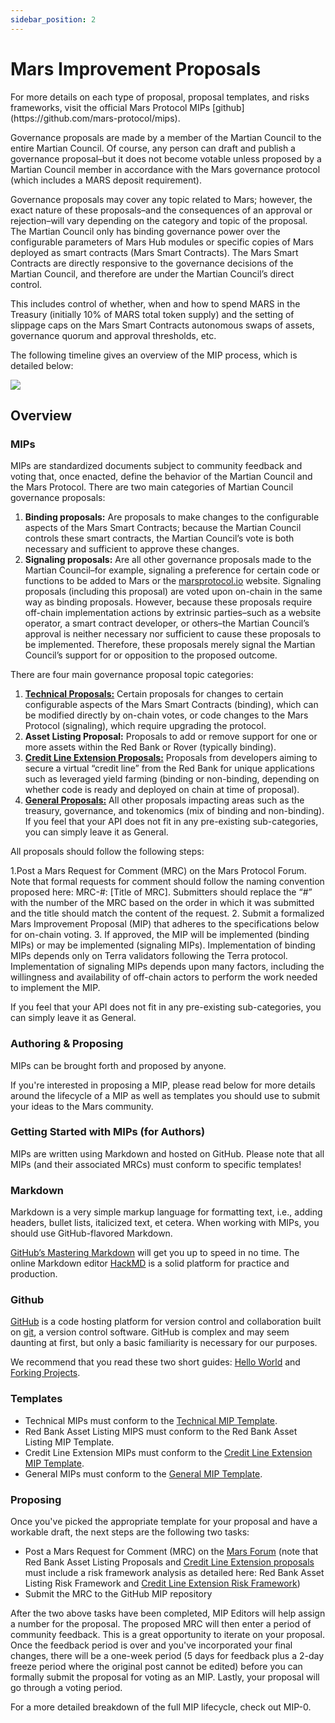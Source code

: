 ```yaml
---
sidebar_position: 2
---
```




# Mars Improvement Proposals

<Admonition type="info" title="NOTE">
For more details on each type of proposal, proposal templates, and risks frameworks, visit the official Mars Protocol MIPs [github](https://github.com/mars-protocol/mips). 
</Admonition>

Governance proposals are made by a member of the Martian Council to the entire Martian Council. Of course, any person can draft and publish a governance proposal–but it does not become votable unless proposed by a Martian Council member in accordance with the Mars governance protocol (which includes a MARS deposit requirement). 

Governance proposals may cover any topic related to Mars; however, the exact nature of these proposals–and the consequences of an approval or rejection–will vary depending on the category and topic of the proposal. The Martian Council only has binding governance power over the configurable parameters of Mars Hub modules or specific copies of Mars deployed as smart contracts (Mars Smart Contracts). The Mars Smart Contracts are directly responsive to the governance decisions of the Martian Council, and therefore are under the Martian Council’s direct control. 

This includes control of whether, when and how to spend MARS in the Treasury (initially 10% of MARS total token supply) and the setting of slippage caps on the Mars Smart Contracts autonomous swaps of assets, governance quorum and approval thresholds, etc. 

The following timeline gives an overview of the MIP process, which is detailed below:

<img src={MIPSUrl} />

## Overview

### MIPs

MIPs are standardized documents subject to community feedback and voting that, once enacted, define the behavior of the Martian Council and the Mars Protocol.
There are two main categories of Martian Council governance proposals:

1. **Binding proposals:** Are proposals to make changes to the configurable aspects of the Mars Smart Contracts; because the Martian Council controls these smart contracts, the Martian Council’s vote is both necessary and sufficient to approve these changes.
2. **Signaling proposals:** Are all other governance proposals made to the Martian Council–for example, signaling a preference for certain code or functions to be added to Mars or the [marsprotocol.io](marsprotocol.io) website. Signaling proposals (including this proposal) are voted upon on-chain in the same way as binding proposals. However, because these proposals require off-chain implementation actions by extrinsic parties–such as a website operator, a smart contract developer, or others–the Martian Council’s approval is neither necessary nor sufficient to cause these proposals to be implemented. Therefore, these proposals merely signal the Martian Council’s support for or opposition to the proposed outcome.

There are four main governance proposal topic categories:

1. [**Technical Proposals:**](https://github.com/mars-protocol/mips/blob/main/Technical-MIP-Template.md) Certain proposals for changes to certain configurable aspects of the Mars Smart Contracts (binding), which can be modified directly by on-chain votes, or code changes to the Mars Protocol (signaling), which require upgrading the protocol.
2. **Asset Listing Proposal:** Proposals to add or remove support for one or more assets within the Red Bank or Rover (typically binding).
3. [**Credit Line Extension Proposals:**](https://github.com/mars-protocol/mips/blob/main/Credit-Line-Extension-MIP-Template.md) Proposals from developers aiming to secure a virtual “credit line” from the Red Bank for unique applications such as leveraged yield farming (binding or non-binding, depending on whether code is ready and deployed on chain at time of proposal).
4. [**General Proposals:**](https://github.com/mars-protocol/mips/blob/main/General-MIP-Template.md) All other proposals impacting areas such as the treasury, governance, and tokenomics (mix of binding and non-binding). If you feel that your API does not fit in any pre-existing sub-categories, you can simply leave it as General.

All proposals should follow the following steps:

1.Post a Mars Request for Comment (MRC) on the Mars Protocol Forum. Note that formal requests for comment should follow the naming convention proposed here: MRC-#: [Title of MRC]. Submitters should replace the “#” with the number of the MRC based on the order in which it was submitted and the title should match the content of the request.
2. Submit a formalized Mars Improvement Proposal (MIP) that adheres to the specifications below for on-chain voting.
3. If approved, the MIP will be implemented (binding MIPs) or may be implemented (signaling MIPs). Implementation of binding MIPs depends only on Terra validators following the Terra protocol. Implementation of signaling MIPs depends upon many factors, including the willingness and availability of off-chain actors to perform the work needed to implement the MIP.

If you feel that your API does not fit in any pre-existing sub-categories, you can simply leave it as General.

### Authoring & Proposing

MIPs can be brought forth and proposed by anyone.

If you're interested in proposing a MIP, please read below for more details around the lifecycle of a MIP as well as templates you should use to submit your ideas to the Mars community.

### Getting Started with MIPs (for Authors)

MIPs are written using Markdown and hosted on GitHub. Please note that all MIPs (and their associated MRCs) must conform to specific templates!

### Markdown

Markdown is a very simple markup language for formatting text, i.e., adding headers, bullet lists, italicized text, et cetera. When working with MIPs, you should use GitHub-flavored Markdown.

[GitHub’s Mastering Markdown](https://docs.github.com/en/get-started/writing-on-github/getting-started-with-writing-and-formatting-on-github/basic-writing-and-formatting-syntax) will get you up to speed in no time. The online Markdown editor [HackMD](https://hackmd.io/) is a solid platform for practice and production.

### Github

[GitHub](https://github.com/) is a code hosting platform for version control and collaboration built on [git](https://git-scm.com/), a version control software. GitHub is complex and may seem daunting at first, but only a basic familiarity is necessary for our purposes.

We recommend that you read these two short guides: [Hello World](https://docs.github.com/en/get-started/quickstart/hello-world) and [Forking Projects](https://docs.github.com/en/get-started/quickstart/contributing-to-projects).

### Templates

- Technical MIPs must conform to the [Technical MIP Template](https://github.com/mars-protocol/mips/blob/main/Technical-MIP-Template.md).
- Red Bank Asset Listing MIPS must conform to the Red Bank Asset Listing MIP Template.
- Credit Line Extension MIPs must conform to the [Credit Line Extension MIP Template](https://github.com/mars-protocol/mips/blob/main/Credit-Line-Extension-Risk-Framework.md).
- General MIPs must conform to the [General MIP Template](https://github.com/mars-protocol/mips/blob/main/General-MIP-Template.md).

### Proposing

Once you've picked the appropriate template for your proposal and have a workable draft, the next steps are the following two tasks:

- Post a Mars Request for Comment (MRC) on the [Mars Forum](https://forum.marsprotocol.io/) (note that Red Bank Asset Listing Proposals and [Credit Line Extension proposals](https://github.com/mars-protocol/mips/blob/main/Credit-Line-Extension-Risk-Framework.md) must include a risk framework analysis as detailed here: Red Bank Asset Listing Risk Framework and [Credit Line Extension Risk Framework](https://github.com/mars-protocol/mips/blob/main/Credit-Line-Extension-Risk-Framework.md))
- Submit the MRC to the GitHub MIP repository

After the two above tasks have been completed, MIP Editors will help assign a number for the proposal. The proposed MRC will then enter a period of community feedback. This is a great opportunity to iterate on your proposal. Once the feedback period is over and you've incorporated your final changes, there will be a one-week period (5 days for feedback plus a 2-day freeze period where the original post cannot be edited) before you can formally submit the proposal for voting as an MIP. Lastly, your proposal will go through a voting period.

For a more detailed breakdown of the full MIP lifecycle, check out MIP-0.